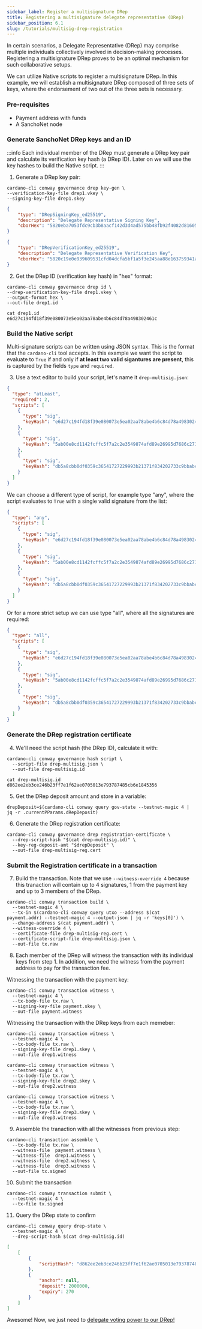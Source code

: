 ```yaml
---
sidebar_label: Register a multisignature DRep
title: Registering a multisignature delegate representative (DRep)
sidebar_position: 6.1
slug: /tutorials/multisig-drep-registration
---
```


In certain scenarios, a Delegate Representative (DRep) may comprise multiple individuals collectively involved in decision-making processes. 
Registering a multisignature DRep proves to be an optimal mechanism for such collaborative setups.

We can utilize Native scripts to register a multisignature DRep. In this example, we will establish a multisignature DRep composed of three sets of keys, 
where the endorsement of two out of the three sets is necessary. 

### Pre-requisites

* Payment address with funds
* A SanchoNet node

### Generate SanchoNet DRep keys and an ID

:::info
Each individual member of the DRep must generate a DRep key pair and calculate its verification key hash (a DRep ID). Later on we will 
use the key hashes to build the Native script. 
:::

1. Generate a DRep key pair:

```shell
cardano-cli conway governance drep key-gen \
--verification-key-file drep1.vkey \
--signing-key-file drep1.skey
```
```json
{
    "type": "DRepSigningKey_ed25519",
    "description": "Delegate Representative Signing Key",
    "cborHex": "5820eba7053fdc9cb3b8aacf142d3d4ad575bb48fb92f4082d81605ac8e2ccfead5d"
}
```
```json
{
    "type": "DRepVerificationKey_ed25519",
    "description": "Delegate Representative Verification Key",
    "cborHex": "5820c19e0e939609531cfd04dcfa5bf1a5f3e245aa88e163759341aba296af34cc7e"
}
```

2. Get the DRep ID (verification key hash) in "hex" format:

```shell
cardano-cli conway governance drep id \
--drep-verification-key-file drep1.vkey \
--output-format hex \
--out-file drep1.id
```
```shell
cat drep1.id
e6d27c194fd18f39e080073e5ea02aa78abe4b6c84d78a498302461c
```

### Build the Native script

Multi-signature scripts can be written using JSON syntax. This is the format that the `cardano-cli` tool accepts. In this example we want the script 
to evaluate to `True` if and only if **at least two valid sigantures are present**, this is captured by the fields `type` and `required`. 

3. Use a text editor to build your script, let's name it `drep-multisig.json`: 

```json
{
  "type": "atLeast",
  "required": 2,
  "scripts": [
    {
      "type": "sig",
      "keyHash": "e6d27c194fd18f39e080073e5ea02aa78abe4b6c84d78a498302461c"
    },
    {
      "type": "sig",
      "keyHash": "5ab00e8cd1142fcffc5f7a2c2e3549874afd89e26995d7686c2714d4"
    },
    {
      "type": "sig",
      "keyHash": "db5a8cbb0df0359c36541727229993b21371f834202733c9bbabc1fd"
    }
  ]
}
```

We can choose a different type of script, for example type "any", where the script evaluates to `True` with a single valid signature from the list:

```json
{
  "type": "any",
  "scripts": [
    {
      "type": "sig",
      "keyHash": "e6d27c194fd18f39e080073e5ea02aa78abe4b6c84d78a498302461c"
    },
    {
      "type": "sig",
      "keyHash": "5ab00e8cd1142fcffc5f7a2c2e3549874afd89e26995d7686c2714d4"
    },
    {
      "type": "sig",
      "keyHash": "db5a8cbb0df0359c36541727229993b21371f834202733c9bbabc1fd"
    }
  ]
}
```

Or for a more strict setup we can use type "all", where all the signatures are required:

```json
{
  "type": "all",
  "scripts": [
    {
      "type": "sig",
      "keyHash": "e6d27c194fd18f39e080073e5ea02aa78abe4b6c84d78a498302461c"
    },
    {
      "type": "sig",
      "keyHash": "5ab00e8cd1142fcffc5f7a2c2e3549874afd89e26995d7686c2714d4"
    },
    {
      "type": "sig",
      "keyHash": "db5a8cbb0df0359c36541727229993b21371f834202733c9bbabc1fd"
    }
  ]
}
```

### Generate the DRep registration certificate

4. We'll need the script hash (the DRep ID), calculate it with:

```shell
cardano-cli conway governance hash script \
  --script-file drep-multisig.json \
  --out-file drep-multisig.id
```
```shell 
cat drep-multisig.id
d862ee2eb3ce246b23ff7e1f62ae0705013e793787485cb6e1845356
```
5. Get the DRep deposit amount and store in a variable:

```shell
drepDeposit=$(cardano-cli conway query gov-state --testnet-magic 4 | jq -r .currentPParams.dRepDeposit)
```

6. Generate the DRep registration certificate:
```shell
cardano-cli conway governance drep registration-certificate \
  --drep-script-hash "$(cat drep-multisig.id)" \
  --key-reg-deposit-amt "$drepDeposit" \
  --out-file drep-multisig-reg.cert
```

### Submit the Registration certificate in a transaction

7. Build the transaction. Note that we use `--witness-override 4` because this tranaction will contain up to 4 signatures, 1 from the payment key
and up to 3 members of the DRep.

```shell
cardano-cli conway transaction build \
  --testnet-magic 4 \
  --tx-in $(cardano-cli conway query utxo --address $(cat payment.addr) --testnet-magic 4 --output-json | jq -r 'keys[0]') \
  --change-address $(cat payment.addr) \
  --witness-override 4 \
  --certificate-file drep-multisig-reg.cert \
  --certificate-script-file drep-multisig.json \
  --out-file tx.raw
```

8. Each member of the DRep will witness the transaction with its individual keys from step 1. In addition, we need the witness from the payment
address to pay for the transaction fee. 

Witnessing the transaction with the payment key:

```shell
cardano-cli conway transaction witness \
  --testnet-magic 4 \
  --tx-body-file tx.raw \
  --signing-key-file payment.skey \
  --out-file payment.witness
```

Witnessing the transaction with the DRep keys from each memeber:

```shell
cardano-cli conway transaction witness \
  --testnet-magic 4 \
  --tx-body-file tx.raw \
  --signing-key-file drep1.skey \
  --out-file drep1.witness
```

```shell
cardano-cli conway transaction witness \
  --testnet-magic 4 \
  --tx-body-file tx.raw \
  --signing-key-file drep2.skey \
  --out-file drep2.witness
```
```shell
cardano-cli conway transaction witness \
  --testnet-magic 4 \
  --tx-body-file tx.raw \
  --signing-key-file drep3.skey \
  --out-file drep3.witness
```

9. Assemble the tranaction with all the witnesses from previous step:

```shell
cardano-cli transaction assemble \
  --tx-body-file tx.raw \
  --witness-file  payment.witness \
  --witness-file  drep1.witness \
  --witness-file  drep2.witness \
  --witness-file  drep3.witness \
  --out-file tx.signed
```

10. Submit the transaction

```shell
cardano-cli conway transaction submit \
  --testnet-magic 4 \
  --tx-file tx.signed
```

11. Query the DRep state to confirm

```shell
cardano-cli conway query drep-state \
  --testnet-magic 4 \
  --drep-script-hash $(cat drep-multisig.id)
```
```json
[
    [
        {
            "scriptHash": "d862ee2eb3ce246b23ff7e1f62ae0705013e793787485cb6e1845356"
        },
        {
            "anchor": null,
            "deposit": 2000000,
            "expiry": 270
        }
    ]
]
```

Awesome! Now, we just need to [delegate voting power to our DRep!](delegate-to-drep.mdx) 





